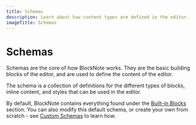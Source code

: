 ```yaml
---
title: Schemas
description: Learn about how content types are defined in the editor.
imageTitle: Schemas
---
```


# Schemas

Schemas are the core of how BlockNote works. They are the basic building blocks of the editor, and are used to define the content of the editor.

The schema is a collection of definitions for the different types of blocks, inline content, and styles that can be used in the editor.

By default, BlockNote contains everything found under the [Built-in Blocks](/docs/features/blocks) section. You can also modify this default schema, or create your own from scratch - see [Custom Schemas](/docs/features/custom-schemas) to learn how.
